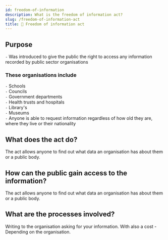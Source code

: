 ```yaml
---
id: freedom-of-information
description: What is the freedom of information act?
slug: /freedom-of-information-act
title: 🤲 Freedom of information act
---
```


## Purpose
`-` Was introduced to give the public the right to access any information recorded by public sector organisations <br />


### These organisations include
`-` Schools <br />
`-` Councils <br />
`-` Government departments <br />
`-` Health trusts and hospitals <br />
`-` Library's <br />
`-` Museums <br />
`-` Anyone is able to request information regardless of how old they are, where they live or their nationality <br />

## What does the act do?
The act allows anyone to find out what data an organisation has about them or a public body.

## How can the public gain access to the information?
The act allows anyone to find out what data an organisation has about them or a public body.

## What are the processes involved?
Writing to the organisation asking for your information. With also a cost - Depending on the organisation.
